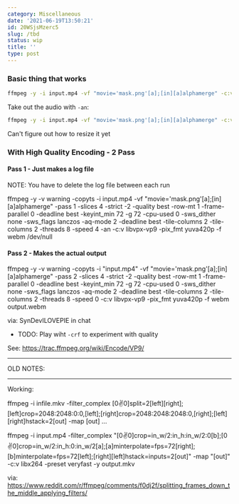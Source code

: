 ```yaml
---
category: Miscellaneous
date: '2021-06-19T13:50:21'
id: 20WSjsMzerc5
slug: /tbd
status: wip
title: ''
type: post
---
```


### Basic thing that works

```bash
ffmpeg -y -i input.mp4 -vf "movie='mask.png'[a];[in][a]alphamerge" -c:v libvpx-vp9 -pix_fmt yuva420p output.webm
```

Take out the audio with `-an`:

```bash
ffmpeg -y -i input.mp4 -vf "movie='mask.png'[a];[in][a]alphamerge" -c:v libvpx-vp9 -pix_fmt yuva420p -an output.webm
```

Can't figure out how to resize it yet




### With High Quality Encoding - 2 Pass

#### Pass 1 - Just makes a log file

NOTE: You have to delete the log file between each run 

ffmpeg -y -v warning -copyts -i input.mp4 -vf "movie='mask.png'[a];[in][a]alphamerge" -pass 1 -slices 4 -strict -2 -quality best -row-mt 1 -frame-parallel 0 -deadline best -keyint_min 72 -g 72 -cpu-used 0 -sws_dither none -sws_flags lanczos -aq-mode 2 -deadline best -tile-columns 2 -tile-columns 2 -threads 8 -speed 4 -an -c:v libvpx-vp9 -pix_fmt yuva420p -f webm /dev/null 

#### Pass 2 - Makes the actual output

ffmpeg -y -v warning -copyts -i "input.mp4" -vf "movie='mask.png'[a];[in][a]alphamerge" -pass 2 -slices 4 -strict -2 -quality best -row-mt 1 -frame-parallel 0 -deadline best -keyint_min 72 -g 72 -cpu-used 0 -sws_dither none -sws_flags lanczos -aq-mode 2 -deadline best -tile-columns 2 -tile-columns 2 -threads 8 -speed 0 -c:v libvpx-vp9 -pix_fmt yuva420p -f webm output.webm

via: SynDevILOVEPIE in chat

- TODO: Play wiht `-crf` to experiment with quality

See: https://trac.ffmpeg.org/wiki/Encode/VP9/


---


OLD NOTES:


--- 

Working:

ffmpeg -i infile.mkv -filter_complex [0:v:0]split=2[left][right];[left]crop=2048:2048:0:0,<filters for left half here>[left];[right]crop=2048:2048:2048:0,<filters for right half here>[right];[left][right]hstack=2[out] -map [out] …




ffmpeg -i input.mp4 -filter_complex "[0:v:0]crop=in_w/2:in_h:in_w/2:0[b];[0:v:0]crop=in_w/2:in_h:0:in_w/2[a];[a]minterpolate=fps=72[right];[b]minterpolate=fps=72[left];[right][left]hstack=inputs=2[out]" -map "[out]" -c:v libx264 -preset veryfast -y output.mkv


via: https://www.reddit.com/r/ffmpeg/comments/f0dj2f/splitting_frames_down_the_middle_applying_filters/